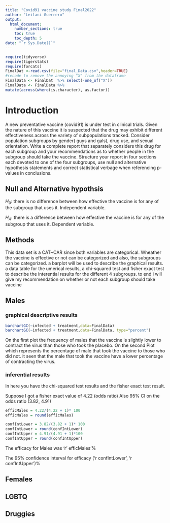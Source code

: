 ```yaml
---
title: "Covid91 vaccine study Final2022"
author: "Leilani Guerrero"
output: 
  html_document:
    number_sections: true
    toc: true
    toc_depth: 5
date: "`r Sys.Date()`" 
---
```


```r
require(tidyverse)
require(tigerstats)
require(forcats)
FinalDat <-read.csv(file="final_Data.csv",header=TRUE)
#recode to remove the annoying "X" from the dataframe
FinalData <- FinalDat  %>% select(-one_of("X"))
FinalData <- FinalData %>%
mutate(across(where(is.character), as.factor))
```

# Introduction

A new  preventative vaccine (covid91) is under test in clinical trials. Given the nature of this vaccine it is suspected that the drug may exhibit different effectiveness across the variety of subpopulations tracked. Consider population subgroups by gender( guys and gals), drug use, and sexual orientation. Write a complete report that separately considers this drug for each subgroup and your recommendations as to whether people in the subgroup should take the vaccine. Structure your report in four sections each devoted to one of the four subgroups, use null and alternative hypothesis statements and correct statistical verbage when referencing p-values in conclusions.


## Null and Alternative hypothsis

$H_0$: there is no difference between how effective the vaccine is for any of the subgroup that uses it. Independent variable.

$H_A$: there is a difference between how effective the vaccine is for any of the subgroup that uses it. Dependent variable.

## Methods

This data set is a CAT~CAR since both variables are categorical. Wheather the vaccine is effective or not can be categorized and also, the subgroups can be categorized. a barplot will be used to describe the graphical results. a data table for the umerical results, a chi-squared test and fisher exact test to describe the interential results for the different 4 subgroups. to end i will give my recommendation on whether or not each subgroup should take vaccine


## Males

### graphical descriptive results

```r
barchartGC(~infected + treatment,data=FinalData)
barchartGC(~infected + treatment,data=FinalData, type="percent")

```


  
On the first plot the frequency of males that the vaccine is slightly lower to contract the virus than those who took the placebo. On the second Plot which represents the oercentage of male that took the vaccine to those who did not. it seen that the male that took the vaccine have a lower percentage of contracting the virus.

### inferential results   

In here you have the chi-squared test results and the fisher exact test result.

Suppose I got a fisher exact value of 4.22 (odds ratio)
Also 95% CI  on the odds ratio (3.82, 4.91)

```r
efficMales = 4.22/(4.22 + 1)* 100
efficMales = round(efficMales)

confIntLower = 3.82/(3.82 + 1)* 100
confIntLower = round(confIntLower)
confIntUpper = 4.91/(4.91 + 1)*100
confIntUpper = round(confIntUpper)
```

The efficacy for Males was 'r' efficMales'%  

The 95% confidence interval for efficacy ('r confIntLower', 'r confIntUpper')%

## Females



## LGBTQ



## Druggies

